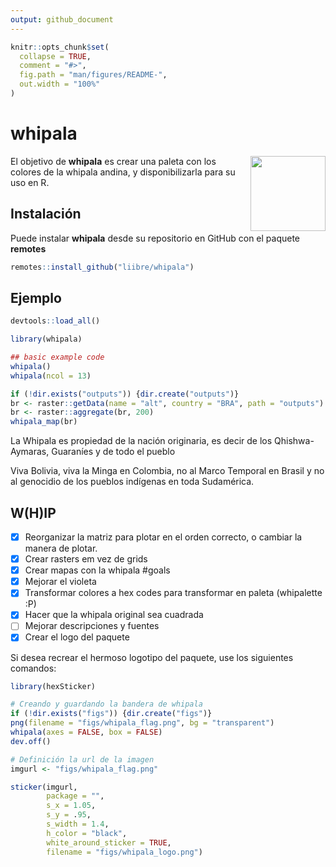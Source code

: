 ```yaml
---
output: github_document
---
```


<!-- README.md is generated from README.Rmd. Please edit that file -->

```r
knitr::opts_chunk$set(
  collapse = TRUE,
  comment = "#>",
  fig.path = "man/figures/README-",
  out.width = "100%"
)
```

# whipala

<img src="./figs/whipala_logo.png" align="right" alt="" width="120" />

<!-- badges: start -->
<!-- badges: end -->

El objetivo de __whipala__ es crear una paleta con los colores de la whipala andina, y disponibilizarla para su uso en R.

## Instalación

Puede instalar __whipala__ desde su repositorio en GitHub con el paquete __remotes__ 

```r
remotes::install_github("liibre/whipala")
```

## Ejemplo

```r
devtools::load_all()
```

```r
library(whipala)
```



```r
## basic example code
whipala()
whipala(ncol = 13)
```

```r
if (!dir.exists("outputs")) {dir.create("outputs")}
br <- raster::getData(name = "alt", country = "BRA", path = "outputs")
br <- raster::aggregate(br, 200)
whipala_map(br)
```

La Whipala es propiedad de la nación originaria, es decir de los Qhishwa-Aymaras, Guaraníes y de todo el pueblo

Viva Bolivia, viva la Minga en Colombia, no al Marco Temporal en Brasil y no al genocidio de los pueblos indígenas en toda Sudamérica. 

## W(H)IP

- [x] Reorganizar la matriz para plotar en el orden correcto, o cambiar la manera de plotar.
- [x] Crear rasters em vez de grids
- [x] Crear mapas con la whipala #goals
- [x] Mejorar el violeta
- [x] Transformar colores a hex codes para transformar en paleta (whipalette :P)
- [x] Hacer que la whipala original sea cuadrada
- [ ] Mejorar descripciones y fuentes
- [x] Crear el logo del paquete 

Si desea recrear el hermoso logotipo del paquete, use los siguientes comandos: 

```r
library(hexSticker)

# Creando y guardando la bandera de whipala
if (!dir.exists("figs")) {dir.create("figs")}
png(filename = "figs/whipala_flag.png", bg = "transparent")
whipala(axes = FALSE, box = FALSE)
dev.off()

# Definición la url de la imagen
imgurl <- "figs/whipala_flag.png"

sticker(imgurl,
        package = "",
        s_x = 1.05,
        s_y = .95,
        s_width = 1.4,
        h_color = "black",
        white_around_sticker = TRUE,
        filename = "figs/whipala_logo.png")
```

